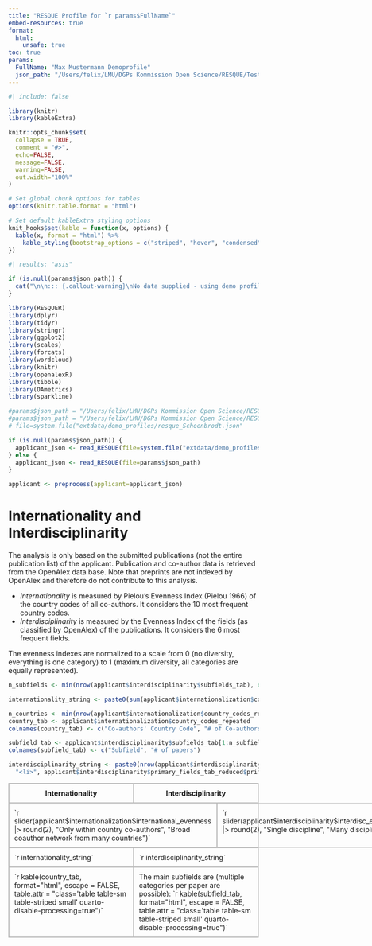 ```yaml
---
title: "RESQUE Profile for `r params$FullName`"
embed-resources: true
format:
  html:
    unsafe: true
toc: true
params:
  FullName: "Max Mustermann Demoprofile"
  json_path: "/Users/felix/LMU/DGPs Kommission Open Science/RESQUE/Test 0/resque_Leising.json"
---
```



```r
#| include: false

library(knitr)
library(kableExtra)

knitr::opts_chunk$set(
  collapse = TRUE,
  comment = "#>",
  echo=FALSE,
  message=FALSE,
  warning=FALSE,
  out.width="100%"
)

# Set global chunk options for tables
options(knitr.table.format = "html")

# Set default kableExtra styling options
knit_hooks$set(kable = function(x, options) {
  kable(x, format = "html") %>%
    kable_styling(bootstrap_options = c("striped", "hover", "condensed"), full_width = FALSE)
})
```

<style>
table, th, td {
  border: 1px solid #BBBBBB;
  border-collapse: collapse;
}
</style>


```r
#| results: "asis"

if (is.null(params$json_path)) {
  cat("\n\n::: {.callout-warning}\nNo data supplied - using demo profile\n:::\n\n")
}
```


```r
library(RESQUER)
library(dplyr)
library(tidyr)
library(stringr)
library(ggplot2)
library(scales)
library(forcats)
library(wordcloud)
library(knitr)
library(openalexR)
library(tibble)
library(OAmetrics)
library(sparkline)

#params$json_path = "/Users/felix/LMU/DGPs Kommission Open Science/RESQUE/Mainz Test 1/resque_leehr.json"
#params$json_path = "/Users/felix/LMU/DGPs Kommission Open Science/RESQUE/Test 0/resque_Schoenbrodt.json"
# file=system.file("extdata/demo_profiles/resque_Schoenbrodt.json"

if (is.null(params$json_path)) {
  applicant_json <- read_RESQUE(file=system.file("extdata/demo_profiles/resque_Schoenbrodt.json", package="RESQUER"))
} else {
  applicant_json <- read_RESQUE(file=params$json_path)
}

applicant <- preprocess(applicant=applicant_json)

```


# Internationality and Interdisciplinarity

::: {.callout-note title="Methods: Computation of Internationality and Interdisciplinarity" collapse="true"}
The analysis is only based on the submitted publications (not the entire publication list) of the applicant. Publication and co-author data is retrieved from the OpenAlex data base. Note that preprints are not indexed by OpenAlex and therefore do not contribute to this analysis.

- *Internationality* is measured by Pielou's Evenness Index (Pielou 1966) of the country codes of all co-authors. It considers the 10 most frequent country codes.
- *Interdisciplinarity* is measured by the Evenness Index of the fields (as classified by OpenAlex) of the publications. It considers the 6 most frequent fields.

The evenness indexes are normalized to a scale from 0 (no diversity, everything is one category) to 1 (maximum diversity, all categories are equally represented).
:::

```r
n_subfields <- min(nrow(applicant$interdisciplinarity$subfields_tab), 6)

internationality_string <- paste0(sum(applicant$internationalization$country_codes_repeated$n), " unique identifiable co-authors:<br><ul><li>", applicant$internationalization$perc_international, "% from ", nrow(applicant$internationalization$country_codes_repeated)-1, " international countries</li><li>", applicant$internationalization$perc_same_country, "% from the same country</li></ul>")

n_countries <- min(nrow(applicant$internationalization$country_codes_repeated), 10)
country_tab <- applicant$internationalization$country_codes_repeated
colnames(country_tab) <- c("Co-authors' Country Code", "# of Co-authors")

subfield_tab <- applicant$interdisciplinarity$subfields_tab[1:n_subfields, ]
colnames(subfield_tab) <- c("Subfield", "# of papers")

interdisciplinarity_string <- paste0(nrow(applicant$interdisciplinarity$primary_fields_tab_reduced), " primary fields: <ul>", paste0(
  "<li>", applicant$interdisciplinarity$primary_fields_tab_reduced$primary_field, " (", applicant$interdisciplinarity$primary_fields_tab_reduced$n, ")</li>", collapse=" "), "</ul>")
```


```{=html}
<div style="display: flex; flex-direction: column; border: 1px solid #BBBBBB;">
    <!-- Row 1 -->
    <div style="display: flex;">
        <div style="flex: 1; border: 1px solid #BBBBBB; padding: 10px; text-align: center"><b>Internationality</b></div>
        <div style="flex: 1; border: 1px solid #BBBBBB; padding: 10px; text-align: center"><b>Interdisciplinarity</b></div>
    </div>
    <!-- Row 2 -->
    <div style="display: flex;">
        <div style="flex: 1; border: 1px solid #BBBBBB; padding: 10px;">`r slider(applicant$internationalization$international_evenness |> round(2), "Only within country co-authors", "Broad coauthor network from many countries")`</div>
        <div style="flex: 1; border: 1px solid #BBBBBB; padding: 10px;">`r slider(applicant$interdisciplinarity$interdisc_evenness |> round(2), "Single discipline", "Many disciplines")`</div>
    </div>
    
        <!-- Row 3 -->
    <div style="display: flex;">
        <div style="flex: 1; border: 1px solid #BBBBBB; padding: 10px;">`r internationality_string`</div>
        <div style="flex: 1; border: 1px solid #BBBBBB; padding: 10px;">`r interdisciplinarity_string`</div>
    </div>
    
    <!-- Row 4 -->
    <div style="display: flex;">
        <div style="flex: 1; border: 1px solid #BBBBBB; padding: 10px;">`r kable(country_tab, format="html", escape = FALSE, table.attr = "class='table table-sm table-striped small' quarto-disable-processing=true")`</div>
        <div style="flex: 1; border: 1px solid #BBBBBB; padding: 10px;">The main subfields are (multiple categories per paper are possible): `r kable(subfield_tab, format="html", escape = FALSE, table.attr = "class='table table-sm table-striped small' quarto-disable-processing=true")`</div>
    </div>

</div>
```





